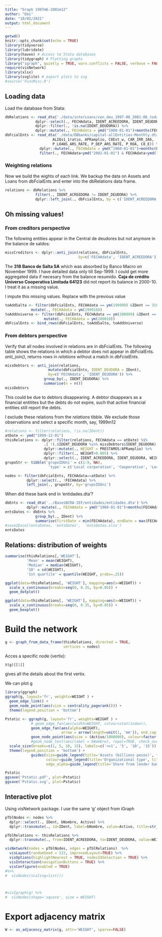 ```yaml
---
title: "Graph 1997m6-2001m12"
author: "Emi"
date: "10/02/2021"
output: html_document
---
```


```r
getwd()
knitr::opts_chunk$set(echo = TRUE)
library(tidyverse)
library(lubridate)
library(haven) # Access to Stata databases
library(tidygraph) # Plotting graphs
library("igraph", quietly = TRUE, warn.conflicts = FALSE, verbose = FALSE)
require(visNetwork)
library(xlsx)
library(svglite) # export plots to svg
#source('FunsMisc.R')
```

## Loading data
Load the database from Stata:
```r
dbRelations <- read_dta('./data/interLoans/cen_deu_1997-06_2001-06_todas_ent_fcieras.dta') %>%
              dplyr::select(., FECHAdata, IDENT_ACREEDORA, IDENT_DEUDORA, PRESTAMOS) %>%
              dplyr::filter(., !is.na(IDENT_DEUDORA)) %>%
              dplyr::mutate(., FECHAdata = ymd("1960-01-01")+months(FECHAdata))
dbFcialEnts <- read_dta('./data/DBbanks/capital-allEntities-Monthly.dta', col_select = c(IDent, FECHAdata, bNombre, grupoIDUni, Activo, ActivoR,
                      ALIQs1_1ratio, APRamplio, C8Est_w, CAR_IRR_3A6,
                      P_LOANS_ARS_RATE, P_DEP_ARS_RATE, P_ROA, C8_E)) %>%
                dplyr::mutate(., FECHAdata = ymd("1960-01-01")+months(FECHAdata),                        IDENT_ACREEDORA = IDent) %>%
                filter(., FECHAdata<ymd("2002-01-01") & FECHAdata>ymd("1997-05-01"))
```

### Weighting relations

Now we build the wights of each link. We backup the data on Assets and Loans from dbFcialEnts and enter into the dbRelations data frame.
```r
relations <- dbRelations %>%
              filter(., IDENT_ACREEDORA != IDENT_DEUDORA) %>%
              dplyr::left_join(., dbFcialEnts, by = c('IDENT_ACREEDORA', 'FECHAdata'))

```

## Oh missing values!

### From creditors perspective

The following entities appear in the Central de deudores but not anymore in the balance de saldos:
```r
missCreditors <- dplyr::anti_join(relations, dbFcialEnts, 
                                  by=c('FECHAdata', 'IDENT_ACREEDORA'))

```
The **318 Banco de Salta SA** which was absorbed by Banco Macro on November 1999. I have detailed data only till Sep-1999. I could get more aggregated data if necesary from the balance resumido.
**Caja de crédito Universo Cooperativa Limitada 64123** did not report its balance in 2000-10. I treat it as a missing value. 

I impute this missing values. 
Replace with the previous value
```r
toAddSalta <- filter(dbFcialEnts, FECHAdata == ym(199909) &IDent == 318) %>%
            mutate(., FECHAdata = ym(199910))
toAddUniverso <- filter(dbFcialEnts, FECHAdata == ym(200009) &IDent == 64123) %>%
                  mutate(., FECHAdata = ym(200010))
dbFcialEnts <- bind_rows(dbFcialEnts, toAddSalta, toAddUniverso) 
```

### From debtors perspective
Verify that all nodes involved in relations are in dbFcialEnts. 
The following table shows the relations in which a debtor does not appear in dbFcialEnts.
*anti_join()*, returns rows in *relations* without a match in *dbFcialEnts*.
```r
missDebtors <- anti_join(relations, 
                    mutate(dbFcialEnts, IDENT_DEUDORA = IDent),
                    by=c('FECHAdata', 'IDENT_DEUDORA')) %>%
                  group_by(., IDENT_DEUDORA) %>%
                  summarise(n = n())
missDebtors
```
This could be due to debtors disappearing. A debtor disappears as a financial entitites but the debts do not expire, such that active financial entities still report the debts. 

I exclude these relations from the *relations* tibble.
We exclude those observations and  select a specific month, say, 1999m12
```r
#relations <- filter(relations, !is.na(IDent))
atDate <- ymd("1999-12-01")
thisRelations <- dplyr::filter(relations, FECHAdata == atDate) %$% 
                  .[ !(.$IDENT_DEUDORA %in% missDebtors$IDENT_DEUDORA),  ] %>%
                  dplyr::mutate(., WEIGHT = PRESTAMOS/APRamplio) %>%
                  dplyr::filter(., WEIGHT>0.005) %>%
                  dplyr::select(., IDENT_ACREEDORA, IDENT_DEUDORA, WEIGHT)
grupoStr <- tibble('grupoIDUni' = c(1:9, NA),
                    'type' = c('Local corporation', 'Cooperative', 'Local corporation', 'State-owned', 'State-owned', 'Foreign branch', 'Caja', 'Non-bank', 'Non-bank', 'Non-bank'))

nodes <- filter(dbFcialEnts, FECHAdata==atDate) %>%
          dplyr::select(., !FECHAdata) %>%
          left_join(., grupoStr, by='grupoIDUni')
```

When did these bank end in 'entidades.dta'?

```r
dbEnts <- read_dta('../BasesBCRA-IEF/entidades/entidades.dta') %>%
          dplyr::mutate(., FECHAdata = ymd("1960-01-01")+months(FECHAdata))
entsDates <- dbEnts %>%
              group_by(., IDent) %>%
              summarise(firstDate = min(FECHAdata), endDate = max(FECHAdata))
#save2Excel(entsDates, 'entsDates',  'entsDates.xlsx')
entsDates
```

## Relations: distribution of weights

```r
summarise(thisRelations[,'WEIGHT'],
          'Mean' = mean(WEIGHT),
          'Median' = median(WEIGHT),
          'SD' = sd(WEIGHT),
          '1st quartile' = quantile(WEIGHT, probs=.25))

ggplot(data=thisRelations[, 'WEIGHT'], mapping=aes(x=WEIGHT)) +
  scale_x_continuous(breaks=seq(0, 0.35, by=0.05)) +
  geom_dotplot()

ggplot(data=thisRelations[, 'WEIGHT'], mapping=aes(x=WEIGHT)) +
  scale_x_continuous(breaks=seq(0, 0.35, by=0.05)) +
  geom_boxplot()

```


# Build the network

```r
g <- graph_from_data_frame(thisRelations, directed = TRUE,
                           vertices = nodes)
```

Acces a specific node (vertix):

```r
V(g)[[1]]
```
gives all the details about the first vertix.

 We can plot g
```r
library(ggraph) 
ggraph(g, layout='fr', weights=WEIGHT ) +
  geom_edge_link() +
  geom_node_point(aes(size = centrality_pagerank())) +
  theme(legend.position = 'bottom')

Pstatic <- ggraph(g, layout='fr', weights=WEIGHT ) +
            # geom_edge_fan(aes(width=WEIGHT, colour=stat(index)),
            geom_edge_fan(aes(alpha=WEIGHT),
                          arrow = arrow(length=unit(1, 'mm')), end_cap = circle(2, 'mm')) +
            geom_node_point(aes(size = (Activo/1000000), colour=factor(type)), alpha=.8) +
            #geom_node_text(aes(label = bNombre), repel=TRUE, check_overlap = TRUE) + 
  scale_size(breaks=c(1, 5, 10, 15), labels=c('<=1', '5', '10', '15'))          +
  theme(legend.position = 'bottom') +
            guides(size=guide_legend(title='Assets (billions pesos)', title.position='top', nrow=3, ncol=2, byrow=TRUE),
                   colour=guide_legend(title='Organizational type', title.position='top', override.aes=list(size=5), nrow=3, byrow=TRUE),
                   edge_alpha=guide_legend(title='Share from lender bank', title.position='top', nrow=3, byrow=TRUE))

Pstatic
ggsave('Pstatic.pdf', plot=Pstatic)
ggsave('Pstatic.svg', plot=Pstatic)

```
## Interactive plot
Using visNetwork package. I use the same 'g' object from iGraph
```r
pTblNodes <- nodes %>%
  dplyr::select(., IDent, bNombre, Activo) %>%
  dplyr::transmute(., id=IDent, label=bNombre, value=Activo, title=str_c(bNombre, ', $ ', (Activo/10000), ' mill.'))

pTblRelations <- thisRelations %>%
  dplyr::transmute(., from=IDENT_ACREEDORA, to=IDENT_DEUDORA, value=WEIGHT, arrows='to')

visNetwork(nodes = pTblNodes, edges = pTblRelations)  %>% 
  visLayout(randomSeed = 123, improvedLayout=TRUE) %>%
  visOptions(highlightNearest = TRUE, nodesIdSelection = TRUE) %>%
  visInteraction(navigationButtons = TRUE) %>%
  visConfigure(enabled = TRUE)
#%>%
#  visNodes(scaling=list())



#visIgraph(g) %>%
#  visNodes(shape='square', size = WEIGHT)
```

# Export adjacency matrix
```r
W <- as_adjacency_matrix(g, attr='WEIGHT', sparse=FALSE)
```


